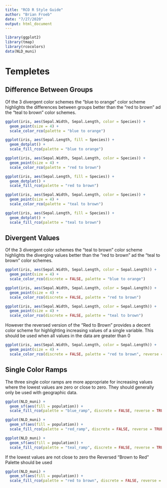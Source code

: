 ```yaml
---
title: "RCO R Style Guide"
author: "Brian Froeb"
date: "7/27/2020"
output: html_document
---
```

```r
library(ggplot2)
library(tmap)
library(rcocolors)
data(NLD_muni)
```
# Templetes {.tabset}

## Difference Between Groups

Of the 3 divergent color schemes the "blue to orange" color scheme highlights the differences between groups better than the  "red to brown" ad the "teal to brown" color schemes.
```r
ggplot(iris, aes(Sepal.Width, Sepal.Length, color = Species)) +
  geom_point(size = 4) +
  scale_color_rco(palette = "blue to orange")
```

```r
ggplot(iris, aes(Sepal.Length, fill = Species)) +
  geom_dotplot() +
  scale_fill_rco(palette = "blue to orange")
```
```r
ggplot(iris, aes(Sepal.Width, Sepal.Length, color = Species)) +
  geom_point(size = 4) +
  scale_color_rco(palette = "red to brown")
```

```r
ggplot(iris, aes(Sepal.Length, fill = Species)) +
  geom_dotplot() +
  scale_fill_rco(palette = "red to brown")
```

```r
ggplot(iris, aes(Sepal.Width, Sepal.Length, color = Species)) +
  geom_point(size = 4) +
  scale_color_rco(palette = "teal to brown")
```

```r
ggplot(iris, aes(Sepal.Length, fill = Species)) +
  geom_dotplot() +
  scale_fill_rco(palette = "teal to brown")
```

## Divergent Values

Of the 3 divergent color schemes the "teal to brown" color scheme highlights the diverging values better than the  "red to brown" ad the "teal to brown" color schemes.

```r
ggplot(iris, aes(Sepal.Width, Sepal.Length, color = Sepal.Length)) +
  geom_point(size = 4) +
  scale_color_rco(discrete = FALSE, palette = "blue to orange")
```

```r
ggplot(iris, aes(Sepal.Width, Sepal.Length, color = Sepal.Length)) +
  geom_point(size = 4) +
  scale_color_rco(discrete = FALSE, palette = "red to brown")
```
```r
ggplot(iris, aes(Sepal.Width, Sepal.Length, color = Sepal.Length)) +
  geom_point(size = 4) +
  scale_color_rco(discrete = FALSE, palette = "teal to brown")
```

However the reversed version of the "Red to Brown" provides a decent color scheme for highlighting increasing values of a single variable. This should be used when all values in the data are greater than 0

```r
ggplot(iris, aes(Sepal.Width, Sepal.Length, color = Sepal.Length)) +
  geom_point(size = 4) +
  scale_color_rco(discrete = FALSE, palette = "red to brown", reverse = TRUE)
```


## Single Color Ramps

The three single color ramps are more appropriate for increasing values where the lowest values are zero or close to zero. They should generally only be used with geographic data.

```r
ggplot(NLD_muni) +
  geom_sf(aes(fill = population)) +
  scale_fill_rco(palette = "blue_ramp", discrete = FALSE, reverse = TRUE)
```

```r
ggplot(NLD_muni) +
  geom_sf(aes(fill = population)) +
  scale_fill_rco(palette = "red_ramp", discrete = FALSE, reverse = TRUE)
```

```r
ggplot(NLD_muni) +
  geom_sf(aes(fill = population)) +
  scale_fill_rco(palette = "teal_ramp", discrete = FALSE, reverse = TRUE)
```

If the lowest values are not close to zero the Reversed "Brown to Red" Palette should be used

```r
ggplot(NLD_muni) +
  geom_sf(aes(fill = population)) +
  scale_fill_rco(palette = "red to brown", discrete = FALSE, reverse = TRUE)
```


